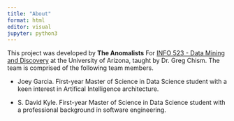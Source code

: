 ```yaml
---
title: "About"
format: html
editor: visual
jupyter: python3
---
```


This project was developed by **The Anomalists** For [INFO 523 - Data Mining and Discovery](https://datamineaz.org/) at the University of Arizona, taught by Dr. Greg Chism. The team is comprised of the following team members.


-   Joey Garcia. First-year Master of Science in Data Science student with a keen interest in Artifical Intelligence architecture.

-   S. David Kyle. First-year Master of Science in Data Science student with a professional background in software engineering.